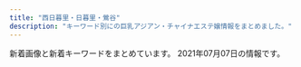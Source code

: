 ```yaml
---
title: "西日暮里・日暮里・鶯谷"
description: "キーワード別にの巨乳アジアン・チャイナエステ嬢情報をまとめました。"
---
```


新着画像と新着キーワードをまとめています。
2021年07月07日の情報です。

<DmmAffiliateIns />
<KeywordTable
  shops={
    [
    {
        "url": "http://www.relax-mirai.info/",
        "name": "\u672a\u6765",
        "img_links": [
            "http://www.relax-mirai.info/images/info02.jpg",
            "http://www.relax-mirai.info/images/m03.jpg",
            "http://www.relax-mirai.info/images/m04.jpg",
            "http://www.relax-mirai.info/images/momo1.jpg",
            "http://www.relax-mirai.info/gals/emi1.jpg",
            "http://www.relax-mirai.info/i/images/momo1.jpg",
            "http://www.relax-mirai.info/images/m02.jpg",
            "http://www.relax-mirai.info/gals/kaka1.jpg",
            "http://www.relax-mirai.info/gals/risa1.jpg",
            "http://www.relax-mirai.info/images/sayuri1.jpg",
            "http://www.relax-mirai.info/images/info01.jpg",
            "http://www.relax-mirai.info/i/images/sayuri1.jpg",
            "http://www.relax-mirai.info/gals/aki1.jpg",
            "http://www.relax-mirai.info/images/risa1.jpg",
            "http://www.relax-mirai.info/i/120/sayuri1.jpg",
            "http://www.relax-mirai.info/images/qr.jpg"
        ],
        "keywords": {},
        "station": "\u65e5\u66ae\u91cc\u99c5\u6771\u53e3"
    },
    {
        "img_links": [
            "http://vineryu.xyz/uploads/210603/1-21060309341O93.jpg",
            "http://vineryu.xyz/uploads/210608/1-21060Q64523591.jpg",
            "http://vineryu.xyz/uploads/210603/1-2106030925294Y.jpg",
            "http://vineryu.xyz/picture/fla.jpg",
            "http://vineryu.xyz/picture/photo01.jpg",
            "http://vineryu.xyz/uploads/210603/1-21060309335L40.jpg",
            "http://vineryu.xyz/uploads/210603/1-210603093435K6.jpg",
            "http://vineryu.xyz/uploads/210603/1-210603093505U9.jpg",
            "http://vineryu.xyz/uploads/210603/1-210603092541234.jpg",
            "http://vineryu.xyz/uploads/210706/1-210F610593DU.jpg",
            "http://vineryu.xyz/picture/photo04.jpg",
            "http://vineryu.xyz/uploads/210706/1-210F6105945648.jpg",
            "http://vineryu.xyz/uploads/210603/1-21060309354I30.jpg",
            "http://vineryu.xyz/uploads/210603/1-210603093535919.jpg",
            "http://vineryu.xyz/uploads/210608/1-21060Q64509648.jpg",
            "http://vineryu.xyz/picture/photo03.jpg",
            "http://vineryu.xyz/uploads/210603/1-210603093516146.jpg",
            "http://vineryu.xyz/uploads/210608/1-21060Q6464E40.jpg",
            "http://vineryu.xyz/uploads/210608/1-21060Q64635522.jpg",
            "http://vineryu.xyz/uploads/210603/1-21060309344H02.jpg",
            "http://vineryu.xyz/picture/photo02.jpg"
        ],
        "station": "JR\u65e5\u66ae\u91cc\u99c5\u6771\u53e3",
        "url": "http://vineryu.xyz/",
        "name": "\u304a\u3072\u3081",
        "keywords": {
            "\u4e73": 2
        }
    },
    {
        "station": "JR\u9daf\u8c37\u99c5\u5317\u53e3",
        "keywords": {
            "D": 12,
            "E": 8,
            "86": 20
        },
        "name": "\u96c5",
        "url": "http://aroma-est.net/",
        "img_links": [
            "http://aroma-est.net/images/index-2.jpg",
            "http://aroma-est.net/images/r3.png",
            "http://aroma-est.net/images/staff_images/sl.png",
            "http://aroma-est.net/images/an_1_02.jpg",
            "http://aroma-est.net/images/staff_images/st21.jpg",
            "http://aroma-est.net/images/staff_images/st7.jpg",
            "http://aroma-est.net/images/slider/slide1s.png",
            "http://aroma-est.net/images/staff_images/st1.jpg",
            "http://aroma-est.net/images/slider/slide2s.png",
            "http://aroma-est.net/images/an_2_02.jpg",
            "http://aroma-est.net/images/r1.png",
            "http://aroma-est.net/images/r2.png",
            "http://aroma-est.net/images/fbb.jpg",
            "http://aroma-est.net/images/sys1.jpg",
            "http://aroma-est.net/images/r7.png",
            "http://aroma-est.net/images/r8.png",
            "http://aroma-est.net/images/qr.jpg",
            "http://aroma-est.net/images/staff_images/st2.jpg",
            "http://aroma-est.net/images/staff_images/st5.jpg",
            "http://aroma-est.net/images/an_5_02.jpg",
            "http://aroma-est.net/images/staff_images/sta2.jpg",
            "http://aroma-est.net/images/an_1_01.jpg",
            "http://aroma-est.net/images/staff_images/sta5.jpg",
            "http://aroma-est.net/images/slider/slide3s.png",
            "http://aroma-est.net/images/staff_images/sta4.jpg",
            "http://aroma-est.net/images/slider/slide1.png",
            "http://aroma-est.net/images/slider/slide3.png",
            "http://aroma-est.net/images/an_2_01.jpg",
            "http://aroma-est.net/images/staff_images/sta7.jpg",
            "http://aroma-est.net/images/an_5_01.jpg",
            "http://aroma-est.net/images/an_4_02.jpg",
            "http://aroma-est.net/images/index_01.jpg",
            "http://aroma-est.net/images/an_3_01.jpg",
            "http://aroma-est.net/images/index-1.jpg",
            "http://aroma-est.net/images/staff_images/sta1.jpg",
            "http://aroma-est.net/images/no.png",
            "http://aroma-est.net/images/slider/slide2.png",
            "http://aroma-est.net/images/staff_images/st4.jpg",
            "http://aroma-est.net/images/an_3_02.jpg",
            "http://aroma-est.net/images/an_6_01.jpg",
            "http://aroma-est.net/images/an_6_02.jpg",
            "http://aroma-est.net/images/r4.png",
            "http://aroma-est.net/images/r5.png",
            "http://aroma-est.net/images/r6.png",
            "http://aroma-est.net/images/an_4_01.jpg"
        ]
    },
    {
        "keywords": {
            "86": 9,
            "E": 1,
            "D": 8
        },
        "url": "http://esthe-aroma.red/",
        "station": "JR\u65e5\u66ae\u91cc\u99c5\u6771\u53e3",
        "name": "\u548c\u5408 \u308f\u3054\u3046",
        "img_links": [
            "http://esthe-aroma.red/images/top.png",
            "http://esthe-aroma.red/images/cg03.jpg",
            "http://esthe-aroma.red/images/sruru.jpg",
            "http://esthe-aroma.red/images/cg04.jpg",
            "http://esthe-aroma.red/images/kan.jpg",
            "http://esthe-aroma.red/images/r3.jpg",
            "http://esthe-aroma.red/images/staff_s.png",
            "http://esthe-aroma.red/images/precau.png",
            "http://esthe-aroma.red/images/cg06.jpg",
            "http://esthe-aroma.red/images/r1.jpg",
            "http://esthe-aroma.red/images/cg02.jpg",
            "http://esthe-aroma.red/images/evetop.png",
            "http://esthe-aroma.red/images/r4.jpg",
            "http://esthe-aroma.red/images/cg08.jpg",
            "http://esthe-aroma.red/images/cg01.jpg",
            "http://esthe-aroma.red/images/cg09.jpg",
            "http://esthe-aroma.red/images/cg07.jpg",
            "http://esthe-aroma.red/images/imm.jpg",
            "http://esthe-aroma.red/images/cg10.jpg",
            "http://esthe-aroma.red/images/news.png",
            "http://esthe-aroma.red/images/rec.png",
            "http://esthe-aroma.red/link/menlog.jpg",
            "http://esthe-aroma.red/images/r2.jpg"
        ]
    },
    {
        "url": "http://es-minami.com/",
        "name": "\u307f\u306a\u307f",
        "keywords": {},
        "station": "JR\u65e5\u66ae\u91cc\u99c5\u6771\u53e3",
        "img_links": [
            "http://www.es-minami.com/images/pick_staff6.jpg",
            "http://www.es-minami.com/img/riri1.jpg",
            "http://es-minami.com/gals/rika1.jpg",
            "http://www.es-minami.com/img/yuki1.jpg",
            "http://es-minami.com/gals/sayuri1.jpg",
            "http://www.es-minami.com/images/news.png",
            "http://www.es-minami.com/images/nana1.jpg",
            "http://es-minami.com/images/sayuri2.jpg",
            "http://es-minami.com/img/mika2.jpg",
            "http://www.es-minami.com/images/sayuri2.jpg",
            "http://es-minami.com/images/pick_staff6.jpg",
            "http://es-minami.com/images/rika1.jpg",
            "http://www.es-minami.com/images/riri1.jpg",
            "http://www.es-minami.com/images/sayuri1.jpg",
            "http://es-minami.com/img/nana1.jpg",
            "http://es-minami.com/images/staff-bar.png",
            "http://www.es-minami.com/images/mika2.jpg",
            "http://www.es-minami.com/img/sayuri1.jpg",
            "http://es-minami.com/gals/sakura1.jpg",
            "http://es-minami.com/gals/riri1.jpg",
            "http://www.es-minami.com/img/mika2.jpg",
            "http://www.es-minami.com/images/mika1.jpg",
            "http://es-minami.com/gals/mika1.jpg",
            "http://es-minami.com/gals/mika2.jpg",
            "http://es-minami.com/images/yuki1.jpg",
            "http://www.es-minami.com/gals/mika1.jpg",
            "http://es-minami.com/images/sayuri1.jpg",
            "http://es-minami.com/gals/sayuri2.jpg",
            "http://www.es-minami.com/images/staff-bar.png",
            "http://es-minami.com/images/news.png",
            "http://es-minami.com/gals/nana1.jpg",
            "http://www.es-minami.com/img/nana1.jpg",
            "http://www.es-minami.com/img/mika1.jpg",
            "http://es-minami.com/images/mika2.jpg",
            "http://www.es-minami.com/gals/sakura1.jpg",
            "http://es-minami.com/img/sayuri1.jpg",
            "http://www.es-minami.com/gals/rika1.jpg",
            "http://www.es-minami.com/images/mobole.png",
            "http://www.es-minami.com/img/sayuri2.jpg",
            "http://www.es-minami.com/gals/sayuri1.jpg",
            "http://www.es-minami.com/images/yuki1.jpg",
            "http://es-minami.com/img/yuki1.jpg",
            "http://es-minami.com/images/nana1.jpg",
            "http://www.es-minami.com/gals/mika2.jpg",
            "http://www.es-minami.com/gals/riri1.jpg",
            "http://es-minami.com/images/mika1.jpg",
            "http://es-minami.com/img/sayuri2.jpg",
            "http://www.es-minami.com/gals/nana1.jpg",
            "http://es-minami.com/images/riri1.jpg",
            "http://es-minami.com/images/mobole.png",
            "http://www.es-minami.com/images/rika1.jpg",
            "http://www.es-minami.com/gals/yuki1.jpg",
            "http://es-minami.com/gals/yuki1.jpg",
            "http://www.es-minami.com/gals/sayuri2.jpg",
            "http://es-minami.com/img/riri1.jpg",
            "http://es-minami.com/img/mika1.jpg"
        ]
    },
    {
        "url": "http://chou.ies.bz/",
        "keywords": {
            "E": 2,
            "87": 2,
            "86": 8,
            "85": 1,
            "D": 9
        },
        "img_links": [
            "http://chou.ies.bz/photos/sites/85/2019/07/2019070106333414.jpg",
            "http://chou.ies.bz/images/s3.png",
            "http://chou.ies.bz/photos/sites/85/2020/10/2020100610370157.jpg",
            "http://chou.ies.bz/photos/sites/85/2019/07/2019070106320474.jpg",
            "http://chou.ies.bz/photos/sites/85/2020/12/2020121802483415.jpg",
            "http://chou.ies.bz/images/n1.jpg",
            "http://chou.ies.bz/images/s_staff.jpg",
            "http://chou.ies.bz/photos/sites/85/2020/10/2020100610383828.jpg",
            "http://chou.ies.bz/photos/sites/85/2021/04/2021042710033582.jpg",
            "http://chou.ies.bz/photos/sites/85/2020/12/2020120204150858.jpg",
            "http://chou.ies.bz/images/n3.png",
            "http://chou.ies.bz/photos/sites/85/2019/07/2019070106340260.jpg",
            "http://chou.ies.bz/photos/sites/85/2021/05/2021051201142065.jpg",
            "http://chou.ies.bz/images/s_news.png",
            "http://chou.ies.bz/photos/sites/85/2021/07/2021070301592095.jpg",
            "http://chou.ies.bz/images/s_pick.png",
            "http://chou.ies.bz/photos/sites/85/2021/06/2021060901285023.jpg",
            "http://chou.ies.bz/photos/sites/85/2019/06/2019062803491517.jpg",
            "http://chou.ies.bz/images/s1.png",
            "http://chou.ies.bz/photos/sites/85/2019/07/2019070106330942.jpg",
            "http://chou.ies.bz/photos/sites/85/2019/12/2019120602315853.jpg",
            "http://chou.ies.bz/photos/sites/85/2019/07/2019070509385227.jpg",
            "http://chou.ies.bz/photos/sites/85/2020/12/2020120204265615.jpg",
            "http://chou.ies.bz/images/mobile.png",
            "http://chou.ies.bz/images/top.png"
        ],
        "station": "JR\u897f\u65e5\u66ae\u91cc\u99c5",
        "name": "\u706f\u308a\u5c4b"
    },
    {
        "img_links": [
            "http://flowerscent.este.work/frame/fla/photo02.jpg",
            "http://flowerscent.este.work/frame/fla/photo01.jpg",
            "http://flowerscent.este.work/2/uploadimg/1621772192.jpeg",
            "http://flowerscent.este.work/2/uploadimg/1600260826.jpg",
            "http://flowerscent.este.work/2/uploadimg/1599833697.jpg",
            "http://flowerscent.este.work/img/header.jpg",
            "http://flowerscent.este.work/navi/blk/temp_under2.jpg",
            "http://flowerscent.este.work/frame/scroll1/scroll1.jpg",
            "http://flowerscent.este.work/frame/scroll2/scroll2.jpg",
            "http://flowerscent.este.work/frame/scroll4/scroll4.jpg",
            "http://flowerscent.este.work/kanban.png",
            "http://flowerscent.este.work/frame/telimg/telbar.png",
            "http://flowerscent.este.work/frame/fla/photo05.jpg",
            "http://flowerscent.este.work/frame/scroll5/scroll5.jpg",
            "http://flowerscent.este.work/frame/fla/photo04.jpg",
            "http://flowerscent.este.work/2/uploadimg/1621772225.jpg",
            "http://flowerscent.este.work/frame/scroll3/scroll3.jpg",
            "http://flowerscent.este.work/frame/fla/photo03.jpg"
        ],
        "url": "http://flowerscent.este.work/",
        "keywords": {
            "87": 6,
            "83": 18,
            "86": 6,
            "C": 30,
            "84": 6,
            "E": 12
        },
        "name": "For You",
        "station": "JR\u897f\u65e5\u66ae\u91cc\u99c5"
    },
    {
        "station": "JR\u65e5\u66ae\u91cc\u99c5\u5357\u53e3",
        "img_links": [
            "http://esthe-massage.xyz/images/cg01.jpg",
            "http://esthe-massage.xyz/images/nav-006.png",
            "http://esthe-massage.xyz/images/nav-003.png",
            "http://esthe-massage.xyz/images/cg04.jpg",
            "http://esthe-massage.xyz/images/nav-002.png",
            "http://esthe-massage.xyz/images/nav-005.png",
            "http://esthe-massage.xyz/images/no.png",
            "http://esthe-massage.xyz/images/cg02.jpg",
            "http://esthe-massage.xyz/images/nav-004.png",
            "http://esthe-massage.xyz/images/cg03.jpg",
            "http://esthe-massage.xyz/images/cg07.jpg",
            "http://esthe-massage.xyz/images/tel.png",
            "http://esthe-massage.xyz/images/cg011.jpg",
            "http://esthe-massage.xyz/images/cg06.jpg",
            "http://esthe-massage.xyz/images/top001.png",
            "http://esthe-massage.xyz/images/cg05.jpg",
            "http://esthe-massage.xyz/images/nav-001.png"
        ],
        "url": "http://esthe-massage.xyz/",
        "name": "FLORA \uff5e\u30d5\u30ed\u30fc\u30e9\uff5e",
        "keywords": {
            "D": 6,
            "E": 1,
            "86": 7
        }
    },
    {
        "name": "\u306f\u305f\u3061",
        "url": "http://www.mac-riraku106.xyz/",
        "img_links": [
            "http://www.mac-riraku106.xyz/uploads/200317/1-20031G44220J0.jpg",
            "http://www.mac-riraku106.xyz/static/picture/top-img03.png",
            "http://www.mac-riraku106.xyz/uploads/200801/1-200P1110A4M2.jpg",
            "http://www.mac-riraku106.xyz/uploads/191008/1-19100Q5453V63.jpg",
            "http://www.mac-riraku106.xyz/uploads/191128/1-19112Q31009521.jpg",
            "http://www.mac-riraku106.xyz/uploads/190926/1-1Z926131T2408.jpg",
            "http://www.mac-riraku106.xyz/uploads/200501/1-200501125150516.jpg",
            "http://www.mac-riraku106.xyz/uploads/191008/1-19100Q5451M20.jpg",
            "http://www.mac-riraku106.xyz/uploads/200310/1-200310130Z0421.jpg",
            "http://www.mac-riraku106.xyz/uploads/191128/1-19112Q3102OP.jpg",
            "http://www.mac-riraku106.xyz/uploads/200608/1-20060Q0251EY.jpg",
            "http://www.mac-riraku106.xyz/uploads/200325/1-2003251H312V4.jpg",
            "http://www.mac-riraku106.xyz/uploads/190723/10-2.jpg",
            "http://www.mac-riraku106.xyz/uploads/190906/1-1ZZ612503C39.jpg",
            "http://www.mac-riraku106.xyz/uploads/190826/1-1ZR6144611E0.jpg",
            "http://www.mac-riraku106.xyz/uploads/191106/1-191106092S0357.jpg",
            "http://www.mac-riraku106.xyz/uploads/200501/1-200501125300127.jpg",
            "http://www.mac-riraku106.xyz/uploads/190926/1-1Z926131R6102.jpg",
            "http://www.mac-riraku106.xyz/static/picture/2.jpg",
            "http://www.mac-riraku106.xyz/uploads/200801/1-200P1110412514.jpg",
            "http://www.mac-riraku106.xyz/uploads/190723/33-1.jpg",
            "http://www.mac-riraku106.xyz/uploads/190723/23-1.jpg",
            "http://www.mac-riraku106.xyz/uploads/200818/1-200QQ554231G.jpg",
            "http://www.mac-riraku106.xyz/uploads/190723/23-2.jpg",
            "http://www.mac-riraku106.xyz/uploads/191106/1-191106092T0531.jpg",
            "http://www.mac-riraku106.xyz/uploads/200317/1-20031G4420c38.jpg",
            "http://www.mac-riraku106.xyz/uploads/190723/25-1.jpg",
            "http://www.mac-riraku106.xyz/uploads/200818/1-200QQ5535E92.jpg",
            "http://www.mac-riraku106.xyz/uploads/190723/21-1.jpg",
            "http://www.mac-riraku106.xyz/uploads/200325/1-2003251H340B9.jpg",
            "http://www.mac-riraku106.xyz/uploads/190723/1-2.jpg",
            "http://www.mac-riraku106.xyz/uploads/200818/1-200QQ55415J4.jpg",
            "http://www.mac-riraku106.xyz/uploads/190906/1-1ZZ6125225A4.jpg",
            "http://www.mac-riraku106.xyz/uploads/200801/1-200P1110631926.jpg",
            "http://www.mac-riraku106.xyz/static/picture/michi01.png",
            "http://www.mac-riraku106.xyz/uploads/200501/1-200501125159161.jpg",
            "http://www.mac-riraku106.xyz/static/picture/top-img09.png",
            "http://www.mac-riraku106.xyz/uploads/200310/1-20031013091I08.jpg",
            "http://www.mac-riraku106.xyz/static/picture/tel.png",
            "http://www.mac-riraku106.xyz/uploads/191209/1-191209123459153.jpg",
            "http://www.mac-riraku106.xyz/uploads/190723/1-1.jpg",
            "http://www.mac-riraku106.xyz/uploads/200608/1-20060Q02506204.jpg",
            "http://www.mac-riraku106.xyz/static/picture/michi02.png",
            "http://www.mac-riraku106.xyz/uploads/191219/1-191219124141563.jpg",
            "http://www.mac-riraku106.xyz/uploads/200501/1-200501145011C2.jpg",
            "http://www.mac-riraku106.xyz/uploads/191128/1-19112Q3111UF.jpg",
            "http://www.mac-riraku106.xyz/uploads/190723/34-1.jpg",
            "http://www.mac-riraku106.xyz/static/picture/call.png",
            "http://www.mac-riraku106.xyz/uploads/190723/30-1.jpg",
            "http://www.mac-riraku106.xyz/uploads/200317/1-20031G44235R7.jpg",
            "http://www.mac-riraku106.xyz/uploads/191209/1-191209122ZY50.jpg",
            "http://www.mac-riraku106.xyz/uploads/200501/1-200501145002a7.jpg",
            "http://www.mac-riraku106.xyz/uploads/200310/1-200310130925920.jpg",
            "http://www.mac-riraku106.xyz/uploads/190723/10-1.jpg",
            "http://www.mac-riraku106.xyz/static/picture/top-img01.png",
            "http://www.mac-riraku106.xyz/static/picture/top-img02.png",
            "http://www.mac-riraku106.xyz/uploads/200501/1-200501144951148.jpg",
            "http://www.mac-riraku106.xyz/uploads/200501/1-200501125251121.jpg",
            "http://www.mac-riraku106.xyz/uploads/190723/23-3.jpg",
            "http://www.mac-riraku106.xyz/uploads/190826/1-1ZR614462Qa.jpg",
            "http://www.mac-riraku106.xyz/uploads/191209/1-1912091229204E.jpg",
            "http://www.mac-riraku106.xyz/uploads/191219/1-19121912423J29.jpg",
            "http://www.mac-riraku106.xyz/static/picture/1.jpg",
            "http://www.mac-riraku106.xyz/uploads/191106/1-191106092J62Y.jpg"
        ],
        "station": "JR\u65e5\u66ae\u91cc\u99c5\u5357\u53e3",
        "keywords": {
            "F": 3,
            "D": 47,
            "86": 19,
            "E": 6,
            "C": 19,
            "85": 15,
            "94": 3
        }
    },
    {
        "station": "JR\u65e5\u66ae\u91cc\u99c5\u5357\u53e3",
        "name": "\u30bd\u30d5\u30a3\u30a2",
        "keywords": {
            "\u30c0\u30a4\u30ca\u30de\u30a4\u30c8": 1,
            "\u30bb\u30af\u30b7\u30fc": 39,
            "G": 2
        },
        "url": "https://www.sofia-est.com/",
        "img_links": [
            "https://www.sofia-est.com/img/girl/pickup/pickup20191220093623.jpg",
            "https://www.sofia-est.com/img/material/noimg_thumb.jpg",
            "https://www.sofia-est.com/img/top/topslide20150918.jpg",
            "https://www.sofia-est.com/img/girl/thumb/s106_1.jpg",
            "https://www.sofia-est.com/img/material/page4_subt2.png",
            "https://www.sofia-est.com/img/material/top_news.png",
            "https://www.sofia-est.com/img/girl/main/s100_1.jpg",
            "https://www.sofia-est.com/img/girl/thumb/s105_1.jpg",
            "https://www.sofia-est.com/img/material/noimg_m.jpg",
            "https://www.sofia-est.com/img/girl/thumb/s89_1.jpg",
            "https://www.sofia-est.com/img/girl/list/s94_list.jpg",
            "https://www.sofia-est.com/img/material/photo1.jpg",
            "https://www.sofia-est.com/img/material/courseoption_rev1.png",
            "https://www.sofia-est.com/img/girl/main/s56_1.jpg",
            "https://www.sofia-est.com/img/girl/thumb/s81_4.jpg",
            "https://www.sofia-est.com/img/material/page2_subt1.png",
            "https://www.sofia-est.com/img/girl/thumb/s113_1.jpg",
            "https://www.sofia-est.com/img/material/doublecourse_rev1.png",
            "https://www.sofia-est.com/img/girl/thumb/s106_3.jpg",
            "https://www.sofia-est.com/img/material/mob_t5.jpg",
            "https://www.sofia-est.com/img/girl/list/s55_list.jpg",
            "https://www.sofia-est.com/img/top/topslide20141210.jpg",
            "https://www.sofia-est.com/img/material/sd_rt_btn.png",
            "https://www.sofia-est.com/img/material/page6_subt1.png",
            "https://www.sofia-est.com/img/girl/list/s113_list.jpg",
            "https://www.sofia-est.com/img/what/coupon202009.png",
            "https://www.sofia-est.com/img/girl/main/s89_1.jpg",
            "https://www.sofia-est.com/img/girl/main/s113_1.jpg",
            "https://www.sofia-est.com/img/girl/list/s81_list.jpg",
            "https://www.sofia-est.com/img/girl/thumb/s56_1.jpg",
            "https://www.sofia-est.com/img/material/top_pickup.png",
            "https://www.sofia-est.com/img/material/pagetop_rollout.png",
            "https://www.sofia-est.com/img/girl/main/s106_1.jpg",
            "https://www.sofia-est.com/img/material/photo7.jpg",
            "https://www.sofia-est.com/img/material/mob_m1_rev1.jpg",
            "https://www.sofia-est.com/img/material/page3_1_subt2.png",
            "https://www.sofia-est.com/img/girl/main/s97_1.jpg",
            "https://www.sofia-est.com/img/material/photo5.jpg",
            "https://www.sofia-est.com/img/girl/thumb/s108_2.jpg",
            "https://www.sofia-est.com/img/top/topslide20141211.jpg",
            "https://www.sofia-est.com/img/girl/thumb/s84_1.jpg",
            "https://www.sofia-est.com/img/material/gm4_rollout.png",
            "https://www.sofia-est.com/img/material/mob_m5.jpg",
            "https://www.sofia-est.com/img/material/iph.png",
            "https://www.sofia-est.com/img/girl/thumb/s108_3.jpg",
            "https://www.sofia-est.com/img/material/top_twitter.png",
            "https://www.sofia-est.com/img/material/photo2.jpg",
            "https://www.sofia-est.com/img/material/page3_1_subt1.png",
            "https://www.sofia-est.com/img/material/page5_subt1.png",
            "https://www.sofia-est.com/img/material/yakusoku.png",
            "https://www.sofia-est.com/img/girl/thumb/s55_3.jpg",
            "https://www.sofia-est.com/img/girl/thumb/s106_4.jpg",
            "https://www.sofia-est.com/img/girl/thumb/s99_1.jpg",
            "https://www.sofia-est.com/img/material/mob_m4.jpg",
            "https://www.sofia-est.com/img/girl/thumb/s81_5.jpg",
            "https://www.sofia-est.com/img/girl/list/s111_list.jpg",
            "https://www.sofia-est.com/img/girl/pickup/pickup20200111122329.jpg",
            "https://www.sofia-est.com/img/material/gm3_rollout.png",
            "https://www.sofia-est.com/img/girl/thumb/s105_4.jpg",
            "https://www.sofia-est.com/img/material/top_infomation.png",
            "https://www.sofia-est.com/img/girl/list/s84_list.jpg",
            "https://www.sofia-est.com/img/material/photobig.jpg",
            "https://www.sofia-est.com/img/girl/main/s94_1.jpg",
            "https://www.sofia-est.com/img/material/top_camp.png",
            "https://www.sofia-est.com/img/girl/list/s56_list.jpg",
            "https://www.sofia-est.com/img/girl/pickup/pickup20191220093702.jpg",
            "https://www.sofia-est.com/img/material/mob_youtube.png",
            "https://www.sofia-est.com/img/material/page4_subt1.png",
            "https://www.sofia-est.com/img/material/page6_subt3.png",
            "https://www.sofia-est.com/img/material/page3_subt1.png",
            "https://www.sofia-est.com/img/material/page8_subt2.png",
            "https://www.sofia-est.com/img/material/movie20141210.jpg",
            "https://www.sofia-est.com/img/girl/main/s99_1.jpg",
            "https://www.sofia-est.com/img/girl/thumb/s100_1.jpg",
            "https://www.sofia-est.com/img/material/mob_m2_rev1.jpg",
            "https://www.sofia-est.com/img/material/top_movie.png",
            "https://www.sofia-est.com/img/material/noimg_b.jpg",
            "https://www.sofia-est.com/img/material/gm5_rollout.png",
            "https://www.sofia-est.com/img/material/top_newface.png",
            "https://www.sofia-est.com/img/girl/main/s108_1.jpg",
            "https://www.sofia-est.com/img/material/gm2_rollout.png",
            "https://www.sofia-est.com/img/girl/list/s89_list.jpg",
            "https://www.sofia-est.com/img/material/course_tanta1.png",
            "https://www.sofia-est.com/img/material/course_tanta2.png",
            "https://www.sofia-est.com/img/material/coursepoint_rev2.png",
            "https://www.sofia-est.com/img/girl/thumb/s105_5.jpg",
            "https://www.sofia-est.com/img/girl/thumb/s94_2.jpg",
            "https://www.sofia-est.com/img/girl/list/s97_list.jpg",
            "https://www.sofia-est.com/img/girl/thumb/s100_2.jpg",
            "https://www.sofia-est.com/img/material/mob_t3.jpg",
            "https://www.sofia-est.com/img/girl/thumb/s55_2.jpg",
            "https://www.sofia-est.com/img/material/photo4.jpg",
            "https://www.sofia-est.com/img/material/mob_t2.jpg",
            "https://www.sofia-est.com/img/material/movie_left_yaji.png",
            "https://www.sofia-est.com/img/girl/thumb/s99_2.jpg",
            "https://www.sofia-est.com/img/girl/main/s105_1.jpg",
            "https://www.sofia-est.com/img/material/top_kodawariimg1.jpg",
            "https://www.sofia-est.com/img/material/photo6.jpg",
            "https://www.sofia-est.com/img/girl/thumb/s106_5.jpg",
            "https://www.sofia-est.com/img/material/hosi5.png",
            "https://www.sofia-est.com/img/girl/thumb/s97_1.jpg",
            "https://www.sofia-est.com/img/girl/thumb/s56_2.jpg",
            "https://www.sofia-est.com/img/girl/thumb/s113_2.jpg",
            "https://www.sofia-est.com/img/material/gm6_rollout.png",
            "https://www.sofia-est.com/img/material/gm1_rollout.png",
            "https://www.sofia-est.com/img/girl/mobilepickup/mobilepickup20200302124127.jpg",
            "https://www.sofia-est.com/img/material/photo8.jpg",
            "https://www.sofia-est.com/img/girl/thumb/s81_3.jpg",
            "https://www.sofia-est.com/img/girl/list/s106_list.jpg",
            "https://www.sofia-est.com/img/girl/thumb/s97_2.jpg",
            "https://www.sofia-est.com/img/material/phototxt.jpg",
            "https://www.sofia-est.com/img/material/movieicon.png",
            "https://www.sofia-est.com/img/material/top_kodawari.png",
            "https://www.sofia-est.com/img/girl/thumb/s108_1.jpg",
            "https://www.sofia-est.com/img/girl/pickup/pickup20200909154852.jpg",
            "https://www.sofia-est.com/img/girl/main/s55_1.jpg",
            "https://www.sofia-est.com/img/banner/koko_120x60.png",
            "https://www.sofia-est.com/img/material/top_about.png",
            "https://www.sofia-est.com/img/girl/list/s105_list.jpg",
            "https://www.sofia-est.com/img/girl/pickup/pickup20190509222453.jpg",
            "https://www.sofia-est.com/img/material/page6_subt2.png",
            "https://www.sofia-est.com/img/material/page7_subt1.png",
            "https://www.sofia-est.com/img/girl/list/s108_list.jpg",
            "https://www.sofia-est.com/img/material/mob_m3_rev1.jpg",
            "https://www.sofia-est.com/img/girl/thumb/s55_1.jpg",
            "https://www.sofia-est.com/img/material/page5_subt2.png",
            "https://www.sofia-est.com/img/girl/list/s99_list.jpg",
            "https://www.sofia-est.com/img/material/mob_t1.jpg",
            "https://www.sofia-est.com/img/girl/pickup/pickup20200909154945.jpg",
            "https://www.sofia-est.com/img/girl/thumb/s92_1.jpg",
            "https://www.sofia-est.com/img/material/mob_t4.jpg",
            "https://www.sofia-est.com/img/girl/thumb/s81_2.jpg",
            "https://www.sofia-est.com/img/material/mobileqr.png",
            "https://www.sofia-est.com/img/girl/list/s92_list.jpg",
            "https://www.sofia-est.com/img/material/page8_subt1.png",
            "https://www.sofia-est.com/img/girl/thumb/s105_2.jpg",
            "https://www.sofia-est.com/img/girl/thumb/s106_2.jpg",
            "https://www.sofia-est.com/img/girl/list/s100_list.jpg",
            "https://www.sofia-est.com/img/girl/thumb/s89_2.jpg",
            "https://www.sofia-est.com/img/material/movie_right_yaji.png",
            "https://www.sofia-est.com/img/girl/thumb/s81_1.jpg",
            "https://www.sofia-est.com/img/girl/main/s81_1.jpg",
            "https://www.sofia-est.com/img/material/photo3.jpg",
            "https://www.sofia-est.com/img/girl/thumb/s94_1.jpg",
            "https://www.sofia-est.com/img/girl/thumb/s105_3.jpg"
        ]
    },
    {
        "url": "http://www.ai-lian.work/",
        "img_links": [
            "http://www.ai-lian.work/images/head.jpg",
            "http://www.ai-lian.work/images/interior_t.jpg",
            "http://www.ai-lian.work/images/int2.jpg",
            "http://www.ai-lian.work/images/rec1.jpg",
            "http://www.ai-lian.work/images/2.jpg",
            "http://www.ai-lian.work/images/tel.jpg",
            "http://www.ai-lian.work/images/1.jpg",
            "http://www.ai-lian.work/images/staff_t.jpg",
            "http://www.ai-lian.work/images/line.png",
            "http://www.ai-lian.work/images/ta.jpg",
            "http://www.ai-lian.work/images/3.jpg",
            "http://www.ai-lian.work/images/int1.jpg",
            "http://www.ai-lian.work/img/saya1.jpg",
            "http://www.ai-lian.work/img/aya1.jpg",
            "http://www.ai-lian.work/images/news.jpg",
            "http://www.ai-lian.work/images/mobile.jpg",
            "http://www.ai-lian.work/img/yui1.jpg",
            "http://www.ai-lian.work/images/sys1.jpg"
        ],
        "keywords": {},
        "name": "\u5fc3\u7f8e",
        "station": "JR\u9daf\u8c37\u99c5\u5317\u53e3"
    },
    {
        "station": "JR\u897f\u65e5\u66ae\u91cc\u99c5",
        "url": "http://onkyoukou.tyo.cm/",
        "name": "\u6e29\u99a8\u6e2f-\u304a\u3093\u304d\u3087\u3046\u3053\u3046-",
        "keywords": {},
        "img_links": []
    },
    {
        "station": "JR\u7530\u7aef\u99c5",
        "img_links": [
            "http://minopom.xyz/picture/totop_04.png",
            "http://minopom.xyz/picture/room1.jpg",
            "http://minopom.xyz/uploads/210406/1-2104061433121E.jpg",
            "http://minopom.xyz/picture/room3.jpg",
            "http://www.minopom.xyz/uploads/allimg/210410/1-210410145124148.jpg",
            "http://minopom.xyz/picture/room2.jpg",
            "http://www.minopom.xyz/picture/head.jpg",
            "http://minopom.xyz/uploads/allimg/210410/1-210410145124148.jpg",
            "http://www.minopom.xyz/picture/img.site-builder.jpg",
            "http://minopom.xyz/uploads/allimg/210410/1-210410145204C9.jpg",
            "http://www.minopom.xyz/picture/totop_04.png",
            "http://minopom.xyz/uploads/210430/1-2104301Q63S18.jpg",
            "http://minopom.xyz/uploads/210419/1-21041914162C16.jpg",
            "http://minopom.xyz/picture/img.site-builder.jpg",
            "http://www.minopom.xyz/uploads/allimg/210410/1-21041014413S64.jpg",
            "http://minopom.xyz/picture/head.jpg",
            "http://minopom.xyz/uploads/allimg/210410/1-21041014413S64.jpg",
            "http://minopom.xyz/uploads/allimg/210410/1-2104101450455A.jpg",
            "http://minopom.xyz/uploads/210406/1-210406143244C2.jpg",
            "http://minopom.xyz/uploads/allimg/210410/1-210410144U4934.jpg",
            "http://minopom.xyz/uploads/210406/1-210406143111G0.jpg",
            "http://www.minopom.xyz/uploads/allimg/210410/1-21041014500NX.jpg",
            "http://www.minopom.xyz/uploads/allimg/210410/1-210410144U4934.jpg",
            "http://minopom.xyz/uploads/allimg/210410/1-210410144323118.jpg",
            "http://www.minopom.xyz/uploads/allimg/210410/1-2104101450455A.jpg",
            "http://minopom.xyz/uploads/allimg/210410/1-21041014450GC.jpg",
            "http://minopom.xyz/uploads/allimg/210410/1-21041014500NX.jpg",
            "http://www.minopom.xyz/uploads/allimg/210410/1-21041014450GC.jpg",
            "http://minopom.xyz/uploads/allimg/210410/1-210410144PY50.jpg",
            "http://www.minopom.xyz/uploads/allimg/210410/1-210410144PY50.jpg",
            "http://minopom.xyz/uploads/allimg/210406/1-21040614313L45.jpg"
        ],
        "name": "\u30ed\u30fc\u30ba",
        "url": "http://minopom.xyz/",
        "keywords": {
            "\u4e73": 3
        }
    },
    {
        "img_links": [],
        "name": "\u3082\u307f\u306e\u6728",
        "keywords": {},
        "station": "\u753a\u5c4b\u99c51\u756a\u51fa\u53e3",
        "url": "https://mominoki.tyo.ac/"
    },
    {
        "name": "\u97d3\u697d",
        "img_links": [
            "http://www.night.ne.jp/nightnet/img/9.jpg",
            "http://www.night.ne.jp/nightnet/img/11.jpg",
            "http://www.night.ne.jp/tokyo/yuki/img/index.jpg",
            "http://www.night.ne.jp/tokyo/yuki/img/qr_code.jpg",
            "http://www.night.ne.jp/nightnet/img/3.jpg",
            "http://www.night.ne.jp/nightnet/img/6.jpg",
            "http://www.night.ne.jp/nightnet/img/7.jpg",
            "http://www.night.ne.jp/nightnet/img/14.jpg",
            "http://www.night.ne.jp/nightnet/img/5.jpg",
            "http://www.night.ne.jp/tokyo/yuki/img/skill_2.jpg",
            "http://www.night.ne.jp/nightnet/img/1.jpg",
            "http://www.night.ne.jp/tokyo/yuki/img/view_2.jpg",
            "http://www.night.ne.jp/nightnet/img/13.jpg",
            "http://www.night.ne.jp/nightnet/img/15.jpg",
            "http://www.night.ne.jp/_format/W/img/whats_news.jpg",
            "http://www.night.ne.jp/nightnet/img/2.jpg",
            "http://www.night.ne.jp/nightnet/img/8.jpg",
            "http://www.night.ne.jp/nightnet/img/17.jpg",
            "http://www.night.ne.jp/tokyo/yuki/img/index_view.jpg",
            "http://www.night.ne.jp/nightnet/img/4.jpg",
            "http://www.night.ne.jp/nightnet/img/12a.jpg",
            "http://www.night.ne.jp/_format/W/img/whats_skill.jpg",
            "http://www.night.ne.jp/_format/W/img/index_enter_1.jpg",
            "http://www.night.ne.jp/tokyo/yuki/img/view_1.jpg",
            "http://www.night.ne.jp/_format/W/img/whats_view.jpg",
            "http://www.night.ne.jp/tokyo/yuki/img/index_top.jpg",
            "http://www.night.ne.jp/nightnet/img/10.jpg",
            "http://www.night.ne.jp/tokyo/yuki/img/index_skill.jpg",
            "http://www.night.ne.jp/nightnet/img/16.jpg",
            "http://www.night.ne.jp/tokyo/yuki/img/skill_1.jpg"
        ],
        "url": "http://www.night.ne.jp/tokyo/yuki/",
        "keywords": {},
        "station": "\u5165\u8c37\u99c52\u756a\u51fa\u53e3"
    },
    {
        "url": "http://es-rlx.com/",
        "station": "JR\u9daf\u8c37\u99c5\u5317\u53e3",
        "name": "\u5065\u7f8e\u5802",
        "img_links": [
            "http://es-rlx.com/staff/yuki/01.jpg",
            "http://es-rlx.com/img/ft_tel.png",
            "http://es-rlx.com/i/files/homeimg.jpg",
            "http://es-rlx.com/pic/top3.jpg",
            "http://es-rlx.com/staff/minami/01mb.jpg",
            "http://es-rlx.com/staff/sakura/01mb.jpg",
            "http://es-rlx.com/img/access/road03.jpg",
            "http://es-rlx.com/staff/yuki/01mb.jpg",
            "http://es-rlx.com/staff/sakura/01.jpg",
            "http://es-rlx.com/img/access/road02.jpg",
            "http://es-rlx.com/img/ttl_mobile.png",
            "http://es-rlx.com/img/youtube.jpg",
            "http://es-rlx.com/staff/minami/01.jpg",
            "http://es-rlx.com/img/access/roaddm.png",
            "http://es-rlx.com/pic/head.png",
            "http://es-rlx.com/img/ttl_rec.png",
            "http://es-rlx.com/pic/top2.jpg",
            "http://es-rlx.com/img/access/kanban.png",
            "http://es-rlx.com/pic/top1.jpg",
            "http://es-rlx.com/img/ttl_tnew.png",
            "http://es-rlx.com/img/ttl_staff.png",
            "http://es-rlx.com/img/access/road04.jpg",
            "http://es-rlx.com/img/access/road01.jpg"
        ],
        "keywords": {
            "C": 15
        }
    },
    {
        "img_links": [
            "http://momo.tyo.cm/images/nav_link05.png",
            "http://momo.tyo.cm/images/tit05.png",
            "http://momo.tyo.cm/images/tit_com04.png",
            "http://momo.tyo.cm/images/tit_staff.png",
            "http://momo.tyo.cm/images/nav_link03.png",
            "http://momo.tyo.cm/images/tit_link01.png",
            "http://momo.tyo.cm/images/tit01.png",
            "http://momo.tyo.cm/images/nav_link04.png",
            "http://momo.tyo.cm/images/tit_com02.png",
            "http://momo.tyo.cm/images/tit_com03.png",
            "http://momo.tyo.cm/images/tit03.png",
            "http://momo.tyo.cm/images/top_slider02.jpg",
            "http://momo.tyo.cm/photos/sites/53/2021/02/2021021607405730.jpg",
            "http://momo.tyo.cm/images/pagetop.png",
            "http://momo.tyo.cm/images/nav_link06.png",
            "http://momo.tyo.cm/images/tit_com.png",
            "http://momo.tyo.cm/photos/sites/53/2021/02/2021021607405658.jpg",
            "http://momo.tyo.cm/images/tit02.png",
            "http://momo.tyo.cm/images/tit_com01.png",
            "http://momo.tyo.cm/images/nav_link01.png",
            "http://momo.tyo.cm/images/bg_pick.png",
            "http://momo.tyo.cm/images/border02.png",
            "http://momo.tyo.cm/photos/sites/53/2021/02/2021021607405578.jpg",
            "http://momo.tyo.cm/images/border01.png",
            "http://momo.tyo.cm/images/tit04.png",
            "http://momo.tyo.cm/images/top_slider01.jpg",
            "http://momo.tyo.cm/images/nav_link02.png",
            "http://momo.tyo.cm/images/tit_com05.png",
            "http://momo.tyo.cm/images/news.png",
            "http://momo.tyo.cm/photos/sites/53/2021/02/2021021607405882.jpg"
        ],
        "name": "\u6843",
        "url": "http://momo.tyo.cm/",
        "keywords": {
            "D": 20,
            "86": 15,
            "85": 5
        },
        "station": "JR\u65e5\u66ae\u91cc\u99c5\u5357\u53e3"
    },
    {
        "url": "http://www.en-nippori.net/",
        "img_links": [
            "http://www.en-nippori.net/image/mainparts/images/navi01_06.jpg",
            "http://www.en-nippori.net/image/mainparts/images/navi01_05.jpg",
            "http://www.en-nippori.net/image/mainparts/main.jpg",
            "http://www.en-nippori.net/image/therapist/02.jpg",
            "http://www.en-nippori.net/image/mainparts/images/navi01_07.jpg",
            "http://www.en-nippori.net/image/therapist/01.jpg",
            "http://www.en-nippori.net/image/therapist/04.jpg",
            "http://www.en-nippori.net/image/therapist/06.jpg",
            "http://www.en-nippori.net/image/index/top.jpg",
            "http://www.en-nippori.net/image/mainparts/images/navi01_02.jpg",
            "http://www.en-nippori.net/image/therapist/03.jpg",
            "http://www.en-nippori.net/image/mainparts/images/navi01_04.jpg",
            "http://www.en-nippori.net/image/mainparts/images/navi01_03.jpg"
        ],
        "station": "JR\u65e5\u66ae\u91cc\u99c5\u6771\u53e3",
        "keywords": {
            "C": 6
        },
        "name": "\u7e01"
    }
]
}
/>
<DmmAffiliateScript />
